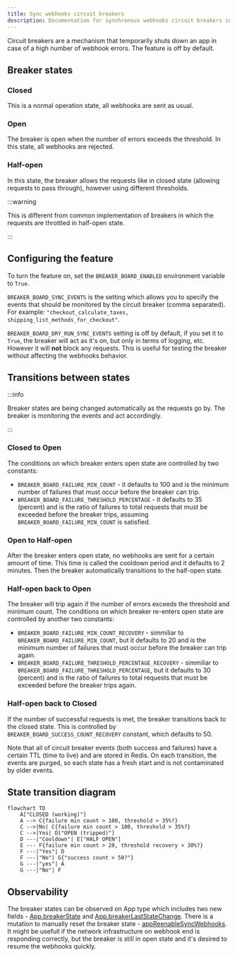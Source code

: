 ```yaml
---
title: Sync webhooks circuit breakers
description: Documentation for synchronous webhooks circuit breakers in Saleor
---
```


Circuit breakers are a mechanism that temporarily shuts down an app in case of a high number of webhook errors. The feature is off by default.

## Breaker states

### Closed

This is a normal operation state, all webhooks are sent as usual.

### Open

The breaker is open when the number of errors exceeds the threshold. In this state, all webhooks are rejected.

### Half-open

In this state, the breaker allows the requests like in closed state (allowing requests to pass through), however using different thresholds.

:::warning

This is different from common implementation of breakers in which the requests are throttled in half-open state.

:::

## Configuring the feature

To turn the feature on, set the `BREAKER_BOARD_ENABLED` environment variable to `True`.

`BREAKER_BOARD_SYNC_EVENTS` is the setting which allows you to specify the events that should be monitored by the circuit breaker (comma separated).
For example: `"checkout_calculate_taxes, shipping_list_methods_for_checkout"`.

`BREAKER_BOARD_DRY_RUN_SYNC_EVENTS` setting is off by default, if you set it to `True`, the breaker will act as it's on, but only in terms of logging, etc.
However it will **not** block any requests. This is useful for testing the breaker without affecting the webhooks behavior.

## Transitions between states

:::info

Breaker states are being changed automatically as the requests go by. The breaker is monitoring the events and act accordingly.

:::

### Closed to Open

The conditions on which breaker enters open state are controlled by two constants:
- `BREAKER_BOARD_FAILURE_MIN_COUNT` - it defaults to 100 and is the minimum number of failures that must occur before the breaker can trip.
- `BREAKER_BOARD_FAILURE_THRESHOLD_PERCENTAGE` - it defaults to 35 (percent) and is the ratio of failures to total requests that must be exceeded before the breaker trips, assuming `BREAKER_BOARD_FAILURE_MIN_COUNT` is satisfied.

### Open to Half-open

After the breaker enters open state, no webhooks are sent for a certain amount of time. This time is called the cooldown period and it defaults to 2 minutes. Then the breaker automatically transitions to the half-open state.


### Half-open back to Open

The breaker will trip again if the number of errors exceeds the threshold and minimum count. The conditions on which breaker re-enters open state are controlled by another two constants:
- `BREAKER_BOARD_FAILURE_MIN_COUNT_RECOVERY` - simmiliar to `BREAKER_BOARD_FAILURE_MIN_COUNT`, but it defaults to 20 and is the minimum number of failures that must occur before the breaker can trip again.
- `BREAKER_BOARD_FAILURE_THRESHOLD_PERCENTAGE_RECOVERY` - simmiliar to `BREAKER_BOARD_FAILURE_THRESHOLD_PERCENTAGE`, but it defaults to 30 (percent) and is the ratio of failures to total requests that must be exceeded before the breaker trips again.

### Half-open back to Closed

If the number of successful requests is met, the breaker transitions back to the closed state. This is controlled by `BREAKER_BOARD_SUCCESS_COUNT_RECOVERY` constant, which defaults to 50.

Note that all of circuit breaker events (both success and failures) have a certain TTL (time to live) and are stored in Redis. On each transition, the events are purged, so each state has a fresh start and is not contaminated by older events.

## State transition diagram

```mermaid
flowchart TD
    A["CLOSED (working)"]
    A --> C{failure min count > 100, threshold > 35%?}
    C -->|No| C{failure min count > 100, threshold > 35%?}
    C -->|Yes| D["OPEN (tripped)"]
    D ---|"Cooldown"| E["HALF OPEN"]
    E --- F{failure min count > 20, threshold recovery > 30%?}
    F ---|"Yes"| D
    F ---|"No"| G{"success count > 50?"}
	G ---|"yes"| A
	G ---|"No"| F
```

## Observability

The breaker states can be observed on App type which includes two new fields - [App.breakerState](api-reference/apps/objects/app.mdx#appbreakerstatecircuitbreakerstateenum---) and [App.breakerLastStateChange](api-reference/apps/objects/app.mdx#appbreakerlaststatechangedatetime--).
There is a mutation to manually reset the breaker state - [appReenableSyncWebhooks](api-reference/apps/mutations/app-reenable-sync-webhooks.mdx). It might be usefull if the network infrastructure on webhook end is responding correctly, but the breaker is still in open state and it's desired to resume the webhooks quickly.